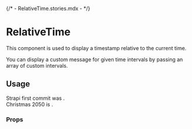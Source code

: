 {/* - RelativeTime.stories.mdx - */}


<Meta title="components/RelativeTime" />

# RelativeTime

This component is used to display a timestamp relative to the current time.

You can display a custom message for given time intervals by passing an array of custom intervals.

## Usage

<Canvas>
  <Story name="base">
    <Main>
      Strapi first commit was <RelativeTime timestamp={new Date('2015-10-01')} />.<br />
      Christmas 2050 is <RelativeTime
        timestamp={new Date('2050-12-25')}
        customIntervals={[{ unit: 'days', threshold: 1, text: 'today' }]}
      />.
    </Main>
  </Story>
</Canvas>

### Props

<ArgsTable of={RelativeTime} />
